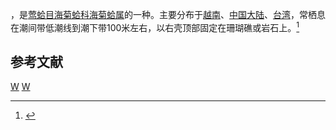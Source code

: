{{noteTA
|T=zh-cn:无刺海菊蛤; zh-tw:赤裸海菊蛤;
|1=zh-cn:无刺海菊蛤; zh-tw:赤裸海菊蛤;
}}
{{Speciesbox
| taxon = Spondylus anacanthus
| binomial_authority = (Mawe, 1823)
}}
{{地区用词4|start=学名：''{{lang|la|Spondylus anacanthus}}''|cn=无刺海菊蛤|tw=赤裸海菊蛤|as=称}}，是[[莺蛤目|莺蛤目]][[海菊蛤科|海菊蛤科]][[海菊蛤属|海菊蛤属]]的一种。主要分布于[[越南|越南]]、[[中国大陆|中国大陆]]、[[台湾|台湾]]，常栖息在潮间带低潮线到潮下带100米左右，以右壳顶部固定在珊瑚礁或岩石上。<ref>{{cite web|url=http://shell.sinica.edu.tw/chinese/shellbase_detail.php?science_no=2333|title=国际贝库：无刺海菊蛤|publisher=台湾贝类资料库|accessdate=2009-08-11|archive-date=2016-03-04|archive-url=https://web.archive.org/web/20160304205626/http://shell.sinica.edu.tw/chinese/shellbase_detail.php?science_no=2333|dead-url=no}}</ref>

== 参考文献 ==
{{reflist}}
{{Taxonbar|from=Q14376537}}
[[Category:_1823年描述的动物|W]]
[[Category:海菊蛤科|W]]